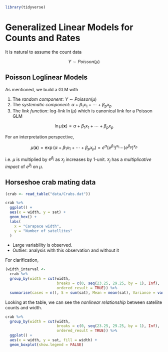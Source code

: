```r
library(tidyverse)
```

# Generalized Linear Models for Counts and Rates

It is natural to assume the count data

$$Y \sim Poisson(\mu)$$

## Poisson Loglinear Models

As mentioned, we build a GLM with

1. The _random component_: $Y \sim Poisson(\mu)$
2. The _systematic component_: $\alpha + \beta_1 x_1 + \cdots + \beta_p x_p$
3. The _link function_: log-link $\ln(\mu)$ which is canonical link for a Poisson GLM

$$\ln\mu(\mathbf{x}) = \alpha + \beta_1x_1 + \cdots + \beta_px_p$$

For an interpretation perspective,

$$\mu(\mathbf{x}) = \exp(\alpha + \beta_1x_1 + \cdots + \beta_px_p) = e^\alpha(e^{\beta_1})^{x_1}\cdots(e^{\beta_p})^{x_p}$$

i.e. $\mu$ is multiplied by $e^{\beta_j}$ as $x_j$ increases by 1-unit. $x_j$ has a _multiplicative impact_ of $e^{\beta_j}$ on $\mu$.


## Horseshoe crab mating data

```r
(crab <- read_table("data/Crabs.dat"))
```

```r
crab %>%
  ggplot() +
  aes(x = width, y = sat) +
  geom_hex() +
  labs(
    x = "Carapace width",
    y = "Number of satellites"
  )
```

- Large variability is observed.
- Outlier: analysis with this observation and without it

For clarification,

```r
(width_interval <-
  crab %>%
  group_by(width = cut(width,
                       breaks = c(0, seq(23.25, 29.25, by = 1), Inf),
                       ordered_result = TRUE)) %>%
  summarise(cases = n(), S = sum(sat), Mean = mean(sat), Variance = var(sat)))
```

Looking at the table, we can see the _nonlinear relationship_ between sateliite counts and width.



```r
crab %>%
  group_by(width = cut(width,
                       breaks = c(0, seq(23.25, 29.25, by = 1), Inf),
                       ordered_result = TRUE)) %>%
  ggplot() +
  aes(x = width, y = sat, fill = width) +
  geom_boxplot(show.legend = FALSE)
```















